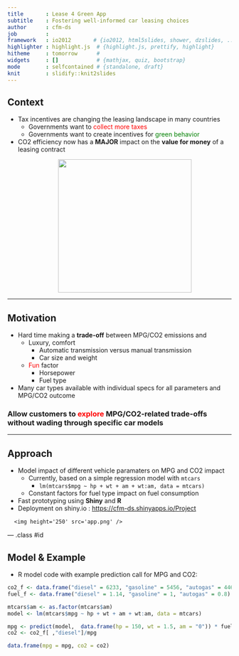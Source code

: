 ```yaml
---
title       : Lease 4 Green App
subtitle    : Fostering well-informed car leasing choices
author      : cfm-ds
job         : 
framework   : io2012       # {io2012, html5slides, shower, dzslides, ...}
highlighter : highlight.js  # {highlight.js, prettify, highlight}
hitheme     : tomorrow      # 
widgets     : []            # {mathjax, quiz, bootstrap}
mode        : selfcontained # {standalone, draft}
knit        : slidify::knit2slides
---
```


## Context
- Tax incentives are changing the leasing landscape in many countries
  - Governments want to <span style="color:red">collect more taxes</span>
  - Governments want to create incentives for <span style="color:green">green behavior</span>
- CO2 efficiency now has a <b>MAJOR</b> impact on the <b>value for money</b> of a leasing contract
<div style='text-align: center;'>
    <img height='300' src='tax.jpg' />
</div>

---

## Motivation
- Hard time making a <b>trade-off</b> between MPG/CO2 emissions and
  - Luxury, comfort
      - Automatic transmission versus manual transmission
      - Car size and weight
  - <span style="color:red">Fun</span> factor
      - Horsepower
      - Fuel type
- Many car types available with individual specs for all parameters and MPG/CO2 outcome

<h3><b>Allow customers to  <span style="color:red">explore</span> MPG/CO2-related trade-offs without wading through specific car models</b></h3>




---

## Approach
- Model impact of different vehicle paramaters on MPG and CO2 impact
    - Currently, based on a simple regression model with `mtcars`
        - `lm(mtcars$mpg ~ hp + wt + am + wt:am, data = mtcars)`
    - Constant factors for fuel type impact on fuel consumption
- Fast prototyping using <b>Shiny</b> and <b>R</b>
- Deployment on shiny.io : [https://cfm-ds.shinyapps.io/Project](https://cfm-ds.shinyapps.io/Project)

<div style='text-align: left;margin-top:15px;margin-left:15px'>
    <img height='250' src='app.png' />
</div>

--- .class #id

## Model & Example
- R model code with example prediction call for MPG and CO2: 
```r
co2_f <- data.frame("diesel" = 6233, "gasoline" = 5456, "autogas" = 4469)
fuel_f <- data.frame("diesel" = 1.14, "gasoline" = 1, "autogas" = 0.8)

mtcars$am <- as.factor(mtcars$am)
model <- lm(mtcars$mpg ~ hp + wt + am + wt:am, data = mtcars)

mpg <- predict(model,  data.frame(hp = 150, wt = 1.5, am = "0")) * fuel_f[ ,"diesel"]
co2 <- co2_f[ ,"diesel"]/mpg

data.frame(mpg = mpg, co2 = co2)
```
